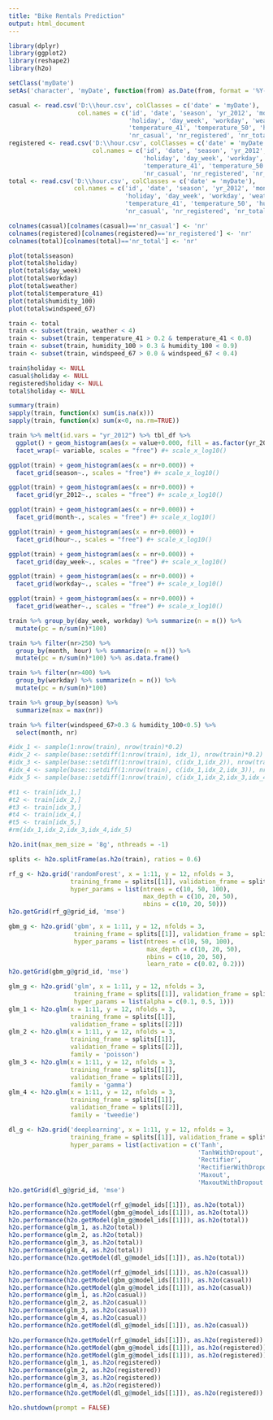 ---
title: "Bike Rentals Prediction"
output: html_document
---

```{r}
library(dplyr)
library(ggplot2)
library(reshape2)
library(h2o)
```

```{r}
setClass('myDate')
setAs('character', 'myDate', function(from) as.Date(from, format = '%Y-%m-%d'))
```

```{r}
casual <- read.csv('D:\\hour.csv', colClasses = c('date' = 'myDate'),
                   col.names = c('id', 'date', 'season', 'yr_2012', 'month', 'hour',
                                 'holiday', 'day_week', 'workday', 'weather',
                                 'temperature_41', 'temperature_50', 'humidity_100', 'windspeed_67',
                                 'nr_casual', 'nr_registered', 'nr_total'))[,c(2:11,13:15)]
registered <- read.csv('D:\\hour.csv', colClasses = c('date' = 'myDate'),
                       col.names = c('id', 'date', 'season', 'yr_2012', 'month', 'hour',
                                     'holiday', 'day_week', 'workday', 'weather',
                                     'temperature_41', 'temperature_50', 'humidity_100', 'windspeed_67',
                                     'nr_casual', 'nr_registered', 'nr_total'))[,c(2:11,13,14,16)]
total <- read.csv('D:\\hour.csv', colClasses = c('date' = 'myDate'),
                  col.names = c('id', 'date', 'season', 'yr_2012', 'month', 'hour',
                                'holiday', 'day_week', 'workday', 'weather',
                                'temperature_41', 'temperature_50', 'humidity_100', 'windspeed_67',
                                'nr_casual', 'nr_registered', 'nr_total'))[,c(2:11,13,14,17)]
```

```{r}
colnames(casual)[colnames(casual)=='nr_casual'] <- 'nr'
colnames(registered)[colnames(registered)=='nr_registered'] <- 'nr'
colnames(total)[colnames(total)=='nr_total'] <- 'nr'
```

```{r}
plot(total$season)
plot(total$holiday)
plot(total$day_week)
plot(total$workday)
plot(total$weather)
plot(total$temperature_41)
plot(total$humidity_100)
plot(total$windspeed_67)
```

```{r}
train <- total
train <- subset(train, weather < 4)
train <- subset(train, temperature_41 > 0.2 & temperature_41 < 0.8)
train <- subset(train, humidity_100 > 0.3 & humidity_100 < 0.9)
train <- subset(train, windspeed_67 > 0.0 & windspeed_67 < 0.4)
```

```{r}
train$holiday <- NULL
casual$holiday <- NULL
registered$holiday <- NULL
total$holiday <- NULL
```

```{r}
summary(train)
sapply(train, function(x) sum(is.na(x)))
sapply(train, function(x) sum(x<0, na.rm=TRUE))
```

```{r}
train %>% melt(id.vars = "yr_2012") %>% tbl_df %>%
  ggplot() + geom_histogram(aes(x = value+0.000, fill = as.factor(yr_2012))) +
  facet_wrap(~ variable, scales = "free") #+ scale_x_log10()
```

```{r}
ggplot(train) + geom_histogram(aes(x = nr+0.000)) +
  facet_grid(season~., scales = "free") #+ scale_x_log10()

ggplot(train) + geom_histogram(aes(x = nr+0.000)) +
  facet_grid(yr_2012~., scales = "free") #+ scale_x_log10()

ggplot(train) + geom_histogram(aes(x = nr+0.000)) +
  facet_grid(month~., scales = "free") #+ scale_x_log10()

ggplot(train) + geom_histogram(aes(x = nr+0.000)) +
  facet_grid(hour~., scales = "free") #+ scale_x_log10()

ggplot(train) + geom_histogram(aes(x = nr+0.000)) +
  facet_grid(day_week~., scales = "free") #+ scale_x_log10()

ggplot(train) + geom_histogram(aes(x = nr+0.000)) +
  facet_grid(workday~., scales = "free") #+ scale_x_log10()

ggplot(train) + geom_histogram(aes(x = nr+0.000)) +
  facet_grid(weather~., scales = "free") #+ scale_x_log10()
```

```{r}
train %>% group_by(day_week, workday) %>% summarize(n = n()) %>%
  mutate(pc = n/sum(n)*100)

train %>% filter(nr>250) %>%
  group_by(month, hour) %>% summarize(n = n()) %>%
  mutate(pc = n/sum(n)*100) %>% as.data.frame()

train %>% filter(nr>400) %>%
  group_by(workday) %>% summarize(n = n()) %>%
  mutate(pc = n/sum(n)*100)

train %>% group_by(season) %>% 
  summarize(max = max(nr))

train %>% filter(windspeed_67>0.3 & humidity_100<0.5) %>%
  select(month, nr)
```

```{r}
#idx_1 <- sample(1:nrow(train), nrow(train)*0.2)
#idx_2 <- sample(base::setdiff(1:nrow(train), idx_1), nrow(train)*0.2)
#idx_3 <- sample(base::setdiff(1:nrow(train), c(idx_1,idx_2)), nrow(train)*0.2)
#idx_4 <- sample(base::setdiff(1:nrow(train), c(idx_1,idx_2,idx_3)), nrow(train)*0.2)
#idx_5 <- sample(base::setdiff(1:nrow(train), c(idx_1,idx_2,idx_3,idx_4)), nrow(train)*0.2)

#t1 <- train[idx_1,]
#t2 <- train[idx_2,]
#t3 <- train[idx_3,]
#t4 <- train[idx_4,]
#t5 <- train[idx_5,]
#rm(idx_1,idx_2,idx_3,idx_4,idx_5)
```

```{r}
h2o.init(max_mem_size = '8g', nthreads = -1)
```

```{r}
splits <- h2o.splitFrame(as.h2o(train), ratios = 0.6)
```

```{r}
rf_g <- h2o.grid('randomForest', x = 1:11, y = 12, nfolds = 3, 
                 training_frame = splits[[1]], validation_frame = splits[[2]], 
                 hyper_params = list(ntrees = c(10, 50, 100), 
                                     max_depth = c(10, 20, 50), 
                                     nbins = c(10, 20, 50)))
h2o.getGrid(rf_g@grid_id, 'mse')
```

```{r}
gbm_g <- h2o.grid('gbm', x = 1:11, y = 12, nfolds = 3, 
                  training_frame = splits[[1]], validation_frame = splits[[2]], 
                  hyper_params = list(ntrees = c(10, 50, 100), 
                                      max_depth = c(10, 20, 50), 
                                      nbins = c(10, 20, 50), 
                                      learn_rate = c(0.02, 0.2)))
h2o.getGrid(gbm_g@grid_id, 'mse')
```

```{r}
glm_g <- h2o.grid('glm', x = 1:11, y = 12, nfolds = 3, 
                  training_frame = splits[[1]], validation_frame = splits[[2]], 
                  hyper_params = list(alpha = c(0.1, 0.5, 1)))
glm_1 <- h2o.glm(x = 1:11, y = 12, nfolds = 3, 
                 training_frame = splits[[1]], 
                 validation_frame = splits[[2]])
glm_2 <- h2o.glm(x = 1:11, y = 12, nfolds = 3, 
                 training_frame = splits[[1]], 
                 validation_frame = splits[[2]], 
                 family = 'poisson')
glm_3 <- h2o.glm(x = 1:11, y = 12, nfolds = 3, 
                 training_frame = splits[[1]], 
                 validation_frame = splits[[2]], 
                 family = 'gamma')
glm_4 <- h2o.glm(x = 1:11, y = 12, nfolds = 3, 
                 training_frame = splits[[1]], 
                 validation_frame = splits[[2]], 
                 family = 'tweedie')
```

```{r}
dl_g <- h2o.grid('deeplearning', x = 1:11, y = 12, nfolds = 3, 
                 training_frame = splits[[1]], validation_frame = splits[[2]], 
                 hyper_params = list(activation = c('Tanh', 
                                                    'TanhWithDropout', 
                                                    'Rectifier', 
                                                    'RectifierWithDropout', 
                                                    'Maxout', 
                                                    'MaxoutWithDropout')))
h2o.getGrid(dl_g@grid_id, 'mse')
```

```{r}
h2o.performance(h2o.getModel(rf_g@model_ids[[1]]), as.h2o(total))
h2o.performance(h2o.getModel(gbm_g@model_ids[[1]]), as.h2o(total))
h2o.performance(h2o.getModel(glm_g@model_ids[[1]]), as.h2o(total))
h2o.performance(glm_1, as.h2o(total))
h2o.performance(glm_2, as.h2o(total))
h2o.performance(glm_3, as.h2o(total))
h2o.performance(glm_4, as.h2o(total))
h2o.performance(h2o.getModel(dl_g@model_ids[[1]]), as.h2o(total))
```

```{r}
h2o.performance(h2o.getModel(rf_g@model_ids[[1]]), as.h2o(casual))
h2o.performance(h2o.getModel(gbm_g@model_ids[[1]]), as.h2o(casual))
h2o.performance(h2o.getModel(glm_g@model_ids[[1]]), as.h2o(casual))
h2o.performance(glm_1, as.h2o(casual))
h2o.performance(glm_2, as.h2o(casual))
h2o.performance(glm_3, as.h2o(casual))
h2o.performance(glm_4, as.h2o(casual))
h2o.performance(h2o.getModel(dl_g@model_ids[[1]]), as.h2o(casual))
```

```{r}
h2o.performance(h2o.getModel(rf_g@model_ids[[1]]), as.h2o(registered))
h2o.performance(h2o.getModel(gbm_g@model_ids[[1]]), as.h2o(registered))
h2o.performance(h2o.getModel(glm_g@model_ids[[1]]), as.h2o(registered))
h2o.performance(glm_1, as.h2o(registered))
h2o.performance(glm_2, as.h2o(registered))
h2o.performance(glm_3, as.h2o(registered))
h2o.performance(glm_4, as.h2o(registered))
h2o.performance(h2o.getModel(dl_g@model_ids[[1]]), as.h2o(registered))
```

```{r}
h2o.shutdown(prompt = FALSE)
```
